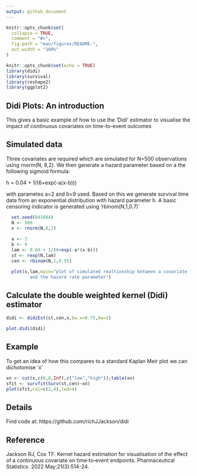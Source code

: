 ```yaml
---
output: github_document
---
```


<!-- README.md is generated from README.Rmd. Please edit that file -->

```r
knitr::opts_chunk$set(
  collapse = TRUE,
  comment = "#>",
  fig.path = "man/figures/README-",
  out.width = "100%"
)
```

```r
knitr::opts_chunk$set(echo = TRUE)
library(didi)
library(survival)
library(reshape2)
library(ggplot2)
```

## Didi Plots: An introduction

This gives a basic example of how to use the 'Didi' estimator to visualise the impact of continuous covariates on time-to-event outcomes

## Simulated data
Three covariates are required which are simulated for N=500 observations using 
rnorm(N, 8,2).  We then generate a hazard parameter based on a the following sigmoid formula:

h = 0.04 + 1/(6+exp(-a(x-b)))

with parametes a=2 and b=9 used.  Based on this we generate survival time data
from an exponential distribution with hazard parameter h.  A basic censoring
indicator is generated using 'rbinom(N,1,0.7)`


```r
  set.seed(041084)
  N <- 500
  x <- rnorm(N,8,2)
  
  a <- 2
  b <- 9
  lam <- 0.04 + 1/(6+exp(-a*(x-b)))
  st <- rexp(N,lam)
  cen <- rbinom(N,1,0.55)

  plot(x,lam,main="plot of simulated realtionship between a covariate (x)
         and the hazard rate parameter")
```

## Calculate the double weighted kernel (Didi) estimator


```r
didi <- didiEst(st,cen,x,bw.x=0.75,bw=1)
```


```r
plot.didi(didi)
```


## Example

To get an idea of how this compares to a standard Kaplan Meir plot we can 
dichotomise 'x'

```r

xn <- cut(x,c(0,8,Inf),c("low","high"));table(xn)
sfit <- survfit(Surv(st,cen)~xn)
plot(sfit,col=c(2,4),lwd=4)
```


## Details

Find code at: https://github.com/richJJackson/didi

## Reference

Jackson RJ, Cox TF. Kernel hazard estimation for visualisation of the effect of a continuous covariate on time‐to‐event endpoints. Pharmaceutical Statistics. 2022 May;21(3):514-24.
